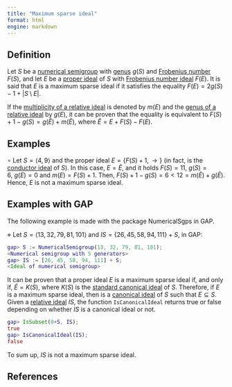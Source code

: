```yaml
---
title: "Maximum sparse ideal"
format: html
engine: markdown
---
```


## Definition

Let $S$ be a [numerical semigroup](../Basic-concepts/Numerical-semigroup.qmd) with [genus](../Basic-concepts/Genus.qmd) $g(S)$ and [Frobenius number](../Basic-concepts/Frobenius-number.qmd) $F(S)$, and let $E$ be a [proper ideal](Proper-ideal.qmd) of $S$ with [Frobenius number ideal](Frobenius-number-ideal.qmd) $F(E)$. It is said that $E$ is a maximum sparse ideal if it satisfies the equality $F(E) = 2g(S) - 1 + |S \setminus E|$.

If the [multiplicity of a relative ideal](Multiplicity-ideal.qmd) is denoted by $m(E)$ and the [genus of a relative ideal](Genus-ideal.qmd) by $g(E)$, it can be proven that the equality is equivalent to $F(S) + 1 - g(S) = g(\tilde{E}) + m(\tilde{E})$, where $\tilde{E} = E + F(S) - F(E)$.

## Examples

$\circ$ Let $S = \langle 4, 9 \rangle$ and the proper ideal $E = \{F(S) + 1, \rightarrow \}$ (in fact, is the [conductor ideal](Conductor-ideal.qmd) of $S$). In this case, $E = \tilde{E}$, and it holds $F(S) = 11, ~ g(S) = 6, ~ g(E) = 0$ and $m(E) = F(S) + 1$. Then, $F(S) + 1 - g(S) = 6 < 12 = m(\tilde{E}) + g(\tilde{E})$. Hence, $E$ is not a maximum sparse ideal.

## Examples with GAP

The following example is made with the package NumericalSgps in GAP.

$\diamond$ Let $S = \langle 13, 32, 79, 81, 101 \rangle$ and $IS = \{26, 45, 58, 94, 111\} + S$, in GAP:

``` gap
gap> S := NumericalSemigroup(13, 32, 79, 81, 101);
<Numerical semigroup with 5 generators>
gap> IS := [26, 45, 58, 94, 111] + S;
<Ideal of numerical semigroup>
```

It can be proven that a proper ideal $E$ is a maximum sparse ideal if, and only if, $\tilde{E} = K(S)$, where $K(S)$ is the [standard canonical ideal](Standard-canonical-ideal.qmd) of $S$. Therefore, if $E$ is a maximum sparse ideal, then is a [canonical ideal](Canonical-ideal.qmd) of $S$ such that $E \subseteq S$. Given a [relative ideal](Relative-ideal.qmd) $IS$, the function `IsCanonicalIdeal` returns true or false depending on whether $IS$ is a canonical ideal or not.

``` gap
gap> IsSubset(0+S, IS);
true
gap> IsCanonicalIdeal(IS);
false
```

To sum up, $IS$ is not a maximum sparse ideal.

## References
